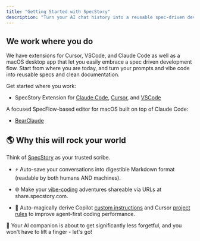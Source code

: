```yaml
---
title: "Getting Started with SpecStory"
description: "Turn your AI chat history into a reusable spec-driven development flow. Save, search, share, and remix with SpecStory."
---
```


## We work where you do

We have extensions for Cursor, VSCode, and Claude Code as well as a macOS desktop app that let you easily embrace a spec driven development flow. Start from where you are today, and turn your prompts and vibe code into reusable specs and clean documentation.

Get started where you work:
* SpecStory Extension for [Claude Code](/specstory/introduction#claude-code), [Cursor](/specstory/introduction#cursor), and [VSCode](/specstory/introduction#copilot)


A focused SpecFlow-based editor for macOS built on top of Claude Code:
* [BearClaude](/bearclaude/introduction)

## 🌎 Why this will rock your world

Think of [SpecStory](https://specstory.com) as your trusted scribe.

* ⚡ Auto-save your conversations into digestible Markdown format (readable by both humans AND machines).

* 🌐 Make your [vibe-coding](https://x.com/karpathy/status/1886192184808149383) adventures shareable via URLs at share.specstory.com.

* 🧪 Auto-magically derive Copilot [custom instructions](https://code.visualstudio.com/docs/copilot/copilot-customization) and Cursor [project rules](https://docs.cursor.com/context/rules-for-ai#project-rules-recommended) to improve agent-first coding performance.

🧠 Your AI companion is about to get significantly less forgetful, and you won't have to lift a finger - let's go!